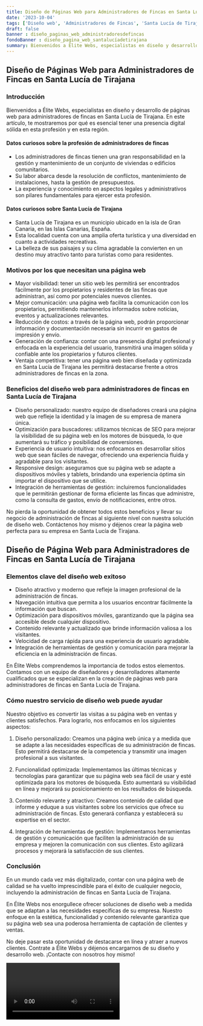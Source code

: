 ```yaml
---
title: Diseño de Páginas Web para Administradores de Fincas en Santa Lucía de Tirajana
date: '2023-10-04'
tags: ['Diseño web', 'Administradores de Fincas', 'Santa Lucía de Tirajana']
draft: false
banner : diseño_paginas_web_administradoresdefincas
fondoBanner : diseño_pagina_web_santalucíadetirajana
summary: Bienvenidos a Élite Webs, especialistas en diseño y desarrollo de páginas web para administradores de fincas en Santa Lucía de Tirajana. En este artículo, te mostraremos por qué es esencial tener una presencia digital sólida en esta profesión y en esta región.
---
```


## Diseño de Páginas Web para Administradores de Fincas en Santa Lucía de Tirajana

### Introducción

Bienvenidos a Élite Webs, especialistas en diseño y desarrollo de páginas web para administradores de fincas en Santa Lucía de Tirajana. En este artículo, te mostraremos por qué es esencial tener una presencia digital sólida en esta profesión y en esta región.

#### Datos curiosos sobre la profesión de administradores de fincas

- Los administradores de fincas tienen una gran responsabilidad en la gestión y mantenimiento de un conjunto de viviendas o edificios comunitarios.
- Su labor abarca desde la resolución de conflictos, mantenimiento de instalaciones, hasta la gestión de presupuestos.
- La experiencia y conocimiento en aspectos legales y administrativos son pilares fundamentales para ejercer esta profesión.

#### Datos curiosos sobre Santa Lucía de Tirajana

- Santa Lucía de Tirajana es un municipio ubicado en la isla de Gran Canaria, en las Islas Canarias, España.
- Esta localidad cuenta con una amplia oferta turística y una diversidad en cuanto a actividades recreativas.
- La belleza de sus paisajes y su clima agradable la convierten en un destino muy atractivo tanto para turistas como para residentes.

### Motivos por los que necesitan una página web

- Mayor visibilidad: tener un sitio web les permitirá ser encontrados fácilmente por los propietarios y residentes de las fincas que administran, así como por potenciales nuevos clientes.
- Mejor comunicación: una página web facilita la comunicación con los propietarios, permitiendo mantenerlos informados sobre noticias, eventos y actualizaciones relevantes.
- Reducción de costos: a través de la página web, podrán proporcionar información y documentación necesaria sin incurrir en gastos de impresión y envío.
- Generación de confianza: contar con una presencia digital profesional y enfocada en la experiencia del usuario, transmitirá una imagen sólida y confiable ante los propietarios y futuros clientes.
- Ventaja competitiva: tener una página web bien diseñada y optimizada en Santa Lucía de Tirajana les permitirá destacarse frente a otros administradores de fincas en la zona.

### Beneficios del diseño web para administradores de fincas en Santa Lucía de Tirajana

- Diseño personalizado: nuestro equipo de diseñadores creará una página web que refleje la identidad y la imagen de su empresa de manera única.
- Optimización para buscadores: utilizamos técnicas de SEO para mejorar la visibilidad de su página web en los motores de búsqueda, lo que aumentará su tráfico y posibilidad de conversiones.
- Experiencia de usuario intuitiva: nos enfocamos en desarrollar sitios web que sean fáciles de navegar, ofreciendo una experiencia fluida y agradable para los visitantes.
- Responsive design: aseguramos que su página web se adapte a dispositivos móviles y tablets, brindando una experiencia óptima sin importar el dispositivo que se utilice.
- Integración de herramientas de gestión: incluiremos funcionalidades que le permitirán gestionar de forma eficiente las fincas que administre, como la consulta de gastos, envío de notificaciones, entre otros.

No pierda la oportunidad de obtener todos estos beneficios y llevar su negocio de administración de fincas al siguiente nivel con nuestra solución de diseño web. Contáctenos hoy mismo y déjenos crear la página web perfecta para su empresa en Santa Lucía de Tirajana.

<GifSeo />

<Cta />

## Diseño de Página Web para Administradores de Fincas en Santa Lucía de Tirajana

### Elementos clave del diseño web exitoso

- Diseño atractivo y moderno que refleje la imagen profesional de la administración de fincas.
- Navegación intuitiva que permita a los usuarios encontrar fácilmente la información que buscan.
- Optimización para dispositivos móviles, garantizando que la página sea accesible desde cualquier dispositivo.
- Contenido relevante y actualizado que brinde información valiosa a los visitantes.
- Velocidad de carga rápida para una experiencia de usuario agradable.
- Integración de herramientas de gestión y comunicación para mejorar la eficiencia en la administración de fincas.

En Élite Webs comprendemos la importancia de todos estos elementos. Contamos con un equipo de diseñadores y desarrolladores altamente cualificados que se especializan en la creación de páginas web para administradores de fincas en Santa Lucía de Tirajana.

### Cómo nuestro servicio de diseño web puede ayudar

Nuestro objetivo es convertir las visitas a su página web en ventas y clientes satisfechos. Para lograrlo, nos enfocamos en los siguientes aspectos:

1. Diseño personalizado: Creamos una página web única y a medida que se adapte a las necesidades específicas de su administración de fincas. Esto permitirá destacarse de la competencia y transmitir una imagen profesional a sus visitantes.

2. Funcionalidad optimizada: Implementamos las últimas técnicas y tecnologías para garantizar que su página web sea fácil de usar y esté optimizada para los motores de búsqueda. Esto aumentará su visibilidad en línea y mejorará su posicionamiento en los resultados de búsqueda.

3. Contenido relevante y atractivo: Creamos contenido de calidad que informe y eduque a sus visitantes sobre los servicios que ofrece su administración de fincas. Esto generará confianza y establecerá su expertise en el sector.

4. Integración de herramientas de gestión: Implementamos herramientas de gestión y comunicación que faciliten la administración de su empresa y mejoren la comunicación con sus clientes. Esto agilizará procesos y mejorará la satisfacción de sus clientes.

### Conclusión

En un mundo cada vez más digitalizado, contar con una página web de calidad se ha vuelto imprescindible para el éxito de cualquier negocio, incluyendo la administración de fincas en Santa Lucía de Tirajana.

En Élite Webs nos enorgullece ofrecer soluciones de diseño web a medida que se adaptan a las necesidades específicas de su empresa. Nuestro enfoque en la estética, funcionalidad y contenido relevante garantiza que su página web sea una poderosa herramienta de captación de clientes y ventas.

No deje pasar esta oportunidad de destacarse en línea y atraer a nuevos clientes. Contrate a Élite Webs y déjenos encargarnos de su diseño y desarrollo web. ¡Contacte con nosotros hoy mismo!

<Video />

<CtaBot job='Administradores de Fincas' city='Santa Lucía de Tirajana'/>

<Gmaps query='Santa Lucía de Tirajana+españa+maps' />